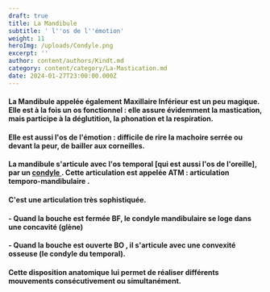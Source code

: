 ```yaml
---
draft: true
title: La Mandibule
subtitle: ' l''os de l''émotion'
weight: 11
heroImg: /uploads/Condyle.png
excerpt: ''
author: content/authors/Kindt.md
category: content/category/La-Mastication.md
date: 2024-01-27T23:00:00.000Z
---
```


#### La Mandibule appelée également Maxillaire Inférieur est un peu magique. Elle est à la fois **un** **os** **fonctionnel** : elle assure évidemment la mastication, mais participe à la déglutition, la phonation et la respiration.

<Space height={10} />

#### Elle est aussi **l'os de l'émotion** : difficile de rire la machoire serrée ou devant la peur, de bailler aux corneilles.

<Space height={20} />

#### La mandibule s'articule avec  l'os temporal \[qui est aussi l'os de l'oreille], par un [condyle ](https://www.google.com/search?q=condyle+def\&oq=condyle\&gs_lcrp=EgZjaHJvbWUqBwgIEAAYgAQyDAgAEEUYORixAxiABDIHCAEQABiABDIHCAIQABiABDIHCAMQABiABDIHCAQQABiABDIHCAUQABiABDIHCAYQABiABDIHCAcQABiABDIHCAgQABiABDIHCAkQABiABNIBCTEwMDM5ajBqN6gCALACAA\&sourceid=chrome\&ie=UTF-8 "condyle"). Cette articulation est appelée **ATM** : articulation temporo-mandibulaire .

#### C'est une articulation très sophistiquée.

<Space height={14} />

#### - Quand la bouche est fermée BF, le condyle mandibulaire se loge dans une concavité (glène)

#### - Quand la bouche est ouverte BO , il s'articule avec une convexité osseuse  (le condyle du temporal).

<Space height={10} />

#### Cette disposition anatomique lui  permet de réaliser différents mouvements consécutivement ou simultanément.

<Space height={20} />

####

####

